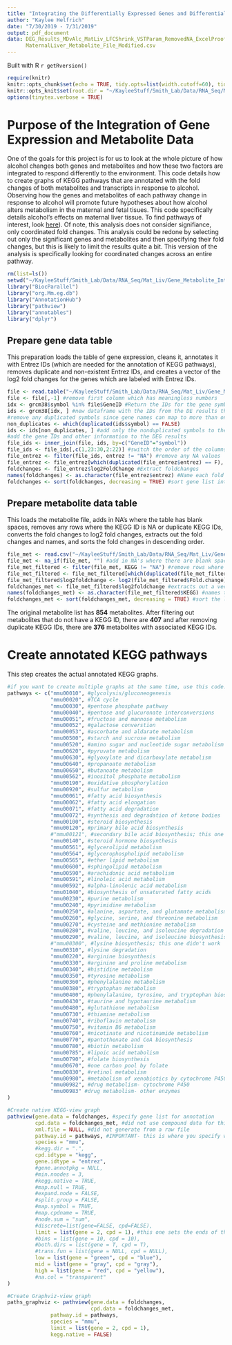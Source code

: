 ---
title: "Integrating the Differentially Expressed Genes and Differentially Present Metabolites from the Maternal Liver Data"
author: "Kaylee Helfrich"
date: "7/30/2019 - 7/31/2019"
output: pdf_document
data: DEG_Results_MDvAlc_MatLiv_LFCShrink_VSTParam_RemovedNA_ExcelProof.txt
      MaternalLiver_Metabolite_File_Modified.csv
---
Built with R `r getRversion()`

```{r RMarkdown setup, include = FALSE, message = FALSE}
require(knitr)
knitr::opts_chunk$set(echo = TRUE, tidy.opts=list(width.cutoff=60), tidy=TRUE)
knitr::opts_knit$set(root.dir = "~/KayleeStuff/Smith_Lab/Data/RNA_Seq/Mat_Liv\Gene_Metabolite_Integration")
options(tinytex.verbose = TRUE)
```

# Purpose of the Integration of Gene Expression and Metabolite Data
One of the goals for this project is for us to look at the whole picture of how alcohol changes both genes and metabolites and how these two factors are integrated to respond differently to the environment. This code details how to create graphs of KEGG pathways that are annotated with the fold changes of both metabolites and transcripts in response to alcohol. Observing how the genes and metabolites of each pathway change in response to alcohol will promote future hypotheses about how alcohol alters metabolism in the maternal and fetal tisues. This code specifically details alcohol's effects on maternal liver tissue. To find pathways of interest, look [here](https://www.genome.jp/kegg/pathway.html)). Of note, this analysis does not consider signifiance, only coordinated fold changes. This analysis could be redone by selecting out only the significant genes and metabolites and then specifying their fold changes, but this is likely to limit the results quite a bit. This version of the analysis is specifically looking for coordinated changes across an entire pathway.  

```{r include = FALSE}
rm(list=ls())
setwd("~/KayleeStuff/Smith_Lab/Data/RNA_Seq/Mat_Liv/Gene_Metabolite_Integration")
library("BiocParallel")
library("org.Mm.eg.db")
library("AnnotationHub")
library("pathview")
library("annotables")
library("dplyr")
```

## Prepare gene data table
This preparation loads the table of gene expression, cleans it, annotates it with Entrez IDs (which are needed for the annotation of KEGG pathways), removes duplicate and non-existent Entrez IDs, and creates a vector of the log2 fold changes for the genes which are labeled with Entrez IDs.
```{r Load file and add Entrez IDs and sort by fold change, message = FALSE, warning = FALSE}
file <- read.table("~/KayleeStuff/Smith_Lab/Data/RNA_Seq/Mat_Liv/Gene_Metabolite_Integration/DEG_Results_MDvAlc_MatLiv_LFCShrink_VSTParam_RemovedNA_ExcelProof.txt", header = TRUE, sep = "")
file <- file[,-1] #remove first column which has meaningless numbers
idx <- grcm38$symbol %in% file$GeneID #Return the IDs for the gene symbols in the DE results
ids <- grcm38[idx, ] #new dataframe with the IDs from the DE results that pulls all info from grcm38
#remove any duplicated symbols since gene names can map to more than one Ensembl ID
non_duplicates <- which(duplicated(ids$symbol) == FALSE) 
ids <- ids[non_duplicates, ] #add only the nonduplicated symbols to the file
#add the gene IDs and other information to the DEG results
file_ids <- inner_join(file, ids, by=c("GeneID"="symbol")) 
file_ids <- file_ids[,c(1,23:30,2:22)] #switch the order of the columns
file_entrez <- filter(file_ids, entrez != "NA") #remove any NA values
file_entrez <- file_entrez[which(duplicated(file_entrez$entrez) == F), ] #remove any Entrez duplicates
foldchanges <- file_entrez$log2FoldChange #Extract foldchanges
names(foldchanges) <- as.character(file_entrez$entrez) #Name each fold change with its Entrez ID
foldchanges <- sort(foldchanges, decreasing = TRUE) #sort gene list into descending list (not necessary for this analysis, but I did it anyway)
```

## Prepare metabolite data table
This loads the metabolite file, adds in NA's where the table has blank spaces, removes any rows where the KEGG ID is NA or duplicate KEGG IDs, converts the fold changes to log2 fold changes, extracts out the fold changes and names, and sorts the fold changes in descending order. 
```{r}
file_met <- read.csv("~/KayleeStuff/Smith_Lab/Data/RNA_Seq/Mat_Liv/Gene_Metabolite_Integration/MaternalLiver_Metabolite_File_Modified.csv", header = TRUE, na.strings = "NA")
file_met <- na_if(file_met, "") #add in NA's where there are blank spaces
file_met_filtered <- filter(file_met, KEGG != "NA") #remove rows where metabolites do not have KEGG #'s
file_met_filtered <- file_met_filtered[which(duplicated(file_met_filtered$KEGG) == F), ] #remove any KEGG duplicates
file_met_filtered$log2foldchange <- log2(file_met_filtered$Fold.change)#convert fold changes to log2 fold changes. Otherwise, the gene and metabolite data is not on the same scale.
foldchanges_met <- file_met_filtered$log2foldchange #extracts out a vector of the log2foldchanges
names(foldchanges_met) <- as.character(file_met_filtered$KEGG) #names the vector of log2foldchanges with the KEGG IDs
foldchanges_met <- sort(foldchanges_met, decreasing = TRUE) #sort the log2fold changes in descending order
```

The original metabolite list has **854** metabolites. After filtering out metabolites that do not have a KEGG ID, there are **407** and after removing duplicate KEGG IDs, there are **376** metabolites with associated KEGG IDs. 

# Create annotated KEGG pathways
This step creates the actual annotated KEGG graphs. 
```{r}
#if you want to create multiple graphs at the same time, use this code. Then, just add the word "pathways" after the "pathway.id" in the code below
pathways <- c("mmu00010", #glycolysis/gluconeogenesis
              "mmu00020", #TCA cycle
              "mmu00030", #pentose phosphate pathway
              "mmu00040", #pentose and glucuronate interconversions
              "mmu00051", #fructose and mannose metabolism
              "mmu00052", #galactose converstion
              "mmu00053", #ascorbate and aldarate metabolism
              "mmu00500", #starch and sucrose metabolism
              "mmu00520", #amino sugar and nucleotide sugar metabolism
              "mmu00620", #pyruvate metabolism
              "mmu00630", #glyoxylate and dicarboxylate metabolism
              "mmu00640", #propanoate metabolism
              "mmu00650", #butanoate metabolism
              "mmu00562", #inositol phosphate metabolism
              "mmu00190", #oxidative phosphorylation
              "mmu00920", #sulfur metabolism
              "mmu00061", #fatty acid biosynthesis
              "mmu00062", #fatty acid elongation
              "mmu00071", #fatty acid degradation
              "mmu00072", #synthesis and degradation of ketone bodies
              "mmu00100", #steroid biosynthesis
              "mmu00120", #primary bile acid biosynthesis
              #"mmu00121", #secondary bile acid biosynthesis; this one didn't work
              "mmu00140", #steroid hormone biosynthesis
              "mmu00561", #glycerolipid metabolism
              "mmu00564", #glycerophospholipid metabolism
              "mmu00565", #ether lipid metabolism
              "mmu00600", #sphingolipid metabolism
              "mmu00590", #arachidonic acid metabolism
              "mmu00591", #linoleic acid metabolism
              "mmu00592", #alpha-linolenic acid metabolism
              "mmu01040", #biosynthesis of unsaturated fatty acids
              "mmu00230", #purine metabolism
              "mmu00240", #pyrimidine metabolism
              "mmu00250", #alanine, aspartate, and glutamate metabolism
              "mmu00260", #glycine, serine, and threonine metabolism
              "mmu00270", #cysteine and methionine metabolism
              "mmu00280", #valine, leucine, and isoleucine degradation
              "mmu00290", #valine, leucine, and isoleucine biosynthesis
              #"mmu00300", #lysine biosynthesis; this one didn't work
              "mmu00310", #lysine degradation
              "mmu00220", #arginine biosynthesis
              "mmu00330", #arginine and proline metabolism
              "mmu00340", #histidine metabolism
              "mmu00350", #tyrosine metabolism
              "mmu00360", #phenylalanine metabolism
              "mmu00380", #tryptophan metabolism
              "mmu00400", #phenylalanine, tyrosine, and tryptophan biosynthesis
              "mmu00430", #taurine and hypotaurine metabolism
              "mmu00480", #glutathione metabolism
              "mmu00730", #thiamine metabolism
              "mmu00740", #riboflavin metabolism
              "mmu00750", #vitamin B6 metabolism
              "mmu00760", #nicotinate and nicotinamide metabolism
              "mmu00770", #pantothenate and CoA biosynthesis
              "mmu00780", #biotin metabolism
              "mmu00785", #lipoic acid metabolism
              "mmu00790", #folate biosynthesis
              "mmu00670", #one carbon pool by folate
              "mmu00830", #retinol metabolism
              "mmu00980", #metabolism of xenobiotics by cytochrome P450
              "mmu00982", #drug metabolism- cytochrome P450
              "mmu00983" #drug metabolism- other enzymes
)

#Create native KEGG-view graph
pathview(gene.data = foldchanges, #specify gene list for annotation
         cpd.data = foldchanges_met, #did not use compound data for this set
         xml.file = NULL, #did not generate from a raw file
         pathway.id = pathways, #IMPORTANT- this is where you specify which pathway you want to investigate. Make sure to include the prefix to define that this is mouse
         species = "mmu", 
         #kegg.dir = ".", 
         cpd.idtype = "kegg", 
         gene.idtype = "entrez", 
         #gene.annotpkg = NULL, 
         #min.nnodes = 3, 
         #kegg.native = TRUE,
         #map.null = TRUE, 
         #expand.node = FALSE, 
         #split.group = FALSE, 
         #map.symbol = TRUE, 
         #map.cpdname = TRUE, 
         #node.sum = "sum", 
         #discrete=list(gene=FALSE, cpd=FALSE), 
         limit = list(gene = 2, cpd = 1), #this one sets the ends of the scale
         #bins = list(gene = 10, cpd = 10), 
         #both.dirs = list(gene = T, cpd = T), 
         #trans.fun = list(gene = NULL, cpd = NULL), 
         low = list(gene = "green", cpd = "blue"), 
         mid = list(gene = "gray", cpd = "gray"), 
         high = list(gene = "red", cpd = "yellow"), 
         #na.col = "transparent"
)

#Create Graphviz-view graph
paths_graphviz <- pathview(gene.data = foldchanges,
                           cpd.data = foldchanges_met,
              pathway.id = pathways,
              species = "mmu",
              limit = list(gene = 2, cpd = 1),
              kegg.native = FALSE)
```

